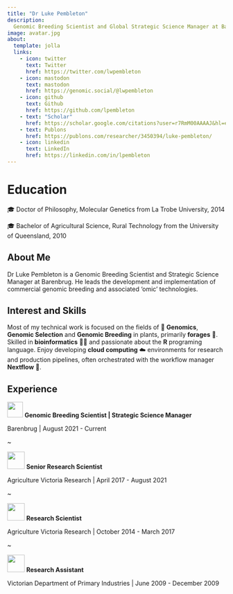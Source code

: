 ```yaml
---
title: "Dr Luke Pembleton"
description:
  Genomic Breeding Scientist and Global Strategic Science Manager at Barenbrug.
image: avatar.jpg
about:
  template: jolla
  links:
    - icon: twitter
      text: Twitter
      href: https://twitter.com/lwpembleton
    - icon: mastodon
      text: mastodon
      href: https://genomic.social/@lwpembleton
    - icon: github
      text: Github
      href: https://github.com/lpembleton
    - text: "Scholar"
      href: https://scholar.google.com/citations?user=r7RmM00AAAAJ&hl=en
    - text: Publons
      href: https://publons.com/researcher/3450394/luke-pembleton/
    - icon: linkedin
      text: LinkedIn
      href: https://linkedin.com/in/lpembleton
---
```


# Education

🎓 Doctor of Philosophy, Molecular Genetics from La Trobe University, 2014

🎓 Bachelor of Agricultural Science, Rural Technology from the University of Queensland, 2010

## About Me

Dr Luke Pembleton is a Genomic Breeding Scientist and Strategic Science Manager at Barenbrug. He leads the development and implementation of commercial genomic breeding and associated 'omic' technologies.

## Interest and Skills

Most of my technical work is focused on the fields of 🧬 **Genomics**, **Genomic Selection** and **Genomic Breeding** in plants, primarily **forages** 🌱. Skilled in **bioinformatics** 👨‍💻 and passionate about the **R** programing language. Enjoy developing **cloud computing** ☁️ environments for research and production pipelines, often orchestrated with the workflow manager **Nextflow** 🔂.

## Experience

![](images/Barenbrug.svg){width="36"} **Genomic Breeding Scientist \| Strategic Science Manager**

Barenbrug \| August 2021 - Current

\~

![](images/AgVic.svg){width="40"} **Senior Research Scientist**

Agriculture Victoria Research \| April 2017 - August 2021

\~

![](images/AgVic.svg){width="40"} **Research Scientist**

Agriculture Victoria Research \| October 2014 - March 2017

\~

![](images/DPI.svg){width="40"} **Research Assistant**

Victorian Department of Primary Industries \| June 2009 - December 2009
